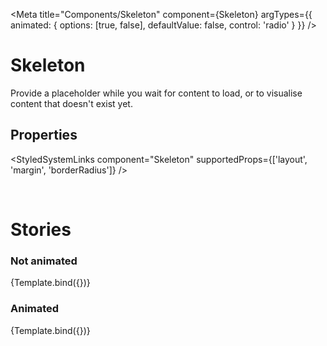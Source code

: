 
<Meta
    title="Components/Skeleton"
    component={Skeleton}
    argTypes={{
        animated: {
            options: [true, false],
            defaultValue: false,
            control: 'radio'
        }
    }}
/>


# Skeleton

Provide a placeholder while you wait for content to load, or to visualise content that doesn't exist yet.

## Properties

<ArgsTable of={Skeleton} />

<StyledSystemLinks component="Skeleton" supportedProps={['layout', 'margin', 'borderRadius']} />

<br />

# Stories

### Not animated

<Canvas>
    <Story
        name="Not animated"
        args={{
            animated: false
        }}
    >
        {Template.bind({})}
    </Story>
</Canvas>

### Animated

<Canvas>
    <Story
        name="Animated"
        args={{
            animated: true
        }}
    >
        {Template.bind({})}
    </Story>
</Canvas>
